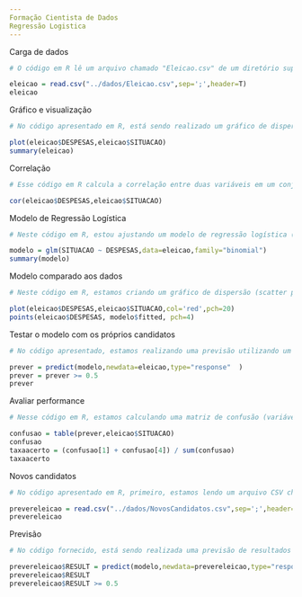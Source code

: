 ---
Formação Cientista de Dados
Regressão Logistica
---
Carga de dados
```{r}
# O código em R lê um arquivo chamado "Eleicao.csv" de um diretório superior ao atual, considerando que o arquivo está separado por ponto e vírgula e possui um cabeçalho. Em seguida, ele exibe os dados lidos do arquivo, provavelmente para visualização ou análise posterior.

eleicao = read.csv("../dados/Eleicao.csv",sep=';',header=T)
eleicao
```
Gráfico e visualização
```{r}
# No código apresentado em R, está sendo realizado um gráfico de dispersão com os dados da variável "DESPESAS" no eixo x e da variável "SITUACAO" no eixo y, presumivelmente para visualizar a relação entre despesas de campanha e a situação (provavelmente eleito ou não eleito) dos candidatos em uma eleição. Em seguida, é gerado um resumo estatístico dos dados contidos no conjunto de dados "eleicao". Esse resumo incluirá estatísticas como média, mediana e quartis das variáveis presentes no conjunto de dados, oferecendo uma visão geral das características principais dessas variáveis.

plot(eleicao$DESPESAS,eleicao$SITUACAO)
summary(eleicao)
```
Correlação
```{r}
# Esse código em R calcula a correlação entre duas variáveis em um conjunto de dados chamado "eleicao". Ele utiliza a função "cor" para determinar a correlação entre as variáveis "DESPESAS" e "SITUACAO". O resultado é um valor que indica a força e direção da relação entre essas duas variáveis, onde um valor positivo sugere uma correlação positiva, um valor negativo indica uma correlação negativa, e zero implica em ausência de correlação entre elas.

cor(eleicao$DESPESAS,eleicao$SITUACAO)
```
Modelo de Regressão Logística
```{r}
# Neste código em R, estou ajustando um modelo de regressão logística (glm) para prever a variável "SITUACAO" com base na variável "DESPESAS" usando dados do conjunto "eleicao" e especificando que estamos lidando com uma distribuição binomial. Em seguida, o comando "summary(modelo)" é usado para obter um resumo estatístico do modelo ajustado, incluindo coeficientes, estatísticas de ajuste e p-valores para avaliar a importância das variáveis independentes no modelo. Esse código é útil para analisar a relação entre as despesas e a situação em um contexto de eleição.

modelo = glm(SITUACAO ~ DESPESAS,data=eleicao,family="binomial") 
summary(modelo)
```
Modelo comparado aos dados
```{r}
# Neste código em R, estamos criando um gráfico de dispersão (scatter plot) para visualizar a relação entre as variáveis "DESPESAS" e "SITUACAO". Os pontos vermelhos representam os dados reais da variável "SITUACAO" em relação às "DESPESAS". Além disso, os pontos com formato diferente (pch=4) representam os valores previstos pelo modelo (provavelmente um modelo de regressão) e são sobrepostos aos dados reais para que possamos comparar visualmente as previsões do modelo com os dados observados. É uma técnica comum para avaliar o desempenho de modelos estatísticos.

plot(eleicao$DESPESAS,eleicao$SITUACAO,col='red',pch=20)
points(eleicao$DESPESAS, modelo$fitted, pch=4)
```
Testar o modelo com os próprios candidatos
```{r}
# No código apresentado, estamos realizando uma previsão utilizando um modelo chamado "modelo" em um conjunto de dados chamado "eleicao". A função "predict" é usada para gerar previsões com base no modelo, e o argumento "type" define que estamos interessados nas probabilidades de resposta. Em seguida, a segunda linha de código verifica se as probabilidades são maiores ou iguais a 0,5, o que é comum em problemas de classificação binária. O resultado final é uma lista de valores booleanos indicando se cada observação tem uma probabilidade maior ou igual a 0,5.

prever = predict(modelo,newdata=eleicao,type="response"  )
prever = prever >= 0.5
prever
```
Avaliar performance
```{r}
# Nesse código em R, estamos calculando uma matriz de confusão (variável `confusao`) para avaliar a precisão de um modelo de classificação. O modelo prevê valores (variável `prever`) e os compara com as observações reais da situação (variável `eleicao$SITUACAO`). Em seguida, calculamos a taxa de acerto (variável `taxaacerto`) como a soma dos valores da diagonal principal da matriz de confusão (representando previsões corretas) dividida pelo total de previsões. Essa taxa de acerto nos fornece uma medida da precisão do modelo de classificação.

confusao = table(prever,eleicao$SITUACAO)
confusao
taxaacerto = (confusao[1] + confusao[4]) / sum(confusao)
taxaacerto
```
Novos candidatos
```{r}
# No código apresentado em R, primeiro, estamos lendo um arquivo CSV chamado "NovosCandidatos.csv" localizado um diretório acima do diretório atual. Usamos o argumento "sep=';'" para indicar que o arquivo CSV está separado por ponto e vírgula e "header=T" para considerar a primeira linha como cabeçalho. Em seguida, a função "read.csv" lê o arquivo e armazena os dados na variável "prevereleicao". Por fim, o código imprime os dados contidos em "prevereleicao", exibindo as informações do arquivo CSV no console.

prevereleicao = read.csv("../dados/NovosCandidatos.csv",sep=';',header=T)
prevereleicao
```
Previsão
```{r}
# No código fornecido, está sendo realizada uma previsão de resultados de uma eleição. Primeiro, o modelo é utilizado para fazer a previsão dos resultados com base nos dados contidos em "prevereleicao" e armazenar essas previsões na variável "RESULT". Em seguida, os valores previstos são exibidos. Por fim, a terceira linha verifica se os valores previstos são maiores ou iguais a 0,5, o que geralmente é usado como um limite de decisão em problemas de classificação binária, indicando se um candidato venceu ou não a eleição.

prevereleicao$RESULT = predict(modelo,newdata=prevereleicao,type="response") 
prevereleicao$RESULT
prevereleicao$RESULT >= 0.5
```
